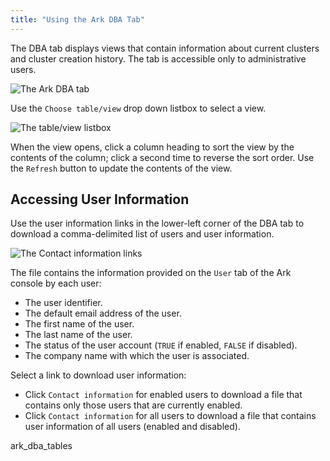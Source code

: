 ```yaml
---
title: "Using the Ark DBA Tab"
---
```


<div id="ark_dba_tab" class="registered_link"></div>


The DBA tab displays views that contain information about current clusters and cluster creation history. The tab is accessible only to administrative users.

![*The Ark DBA tab*](images/ark_dba_tab.png)

Use the `Choose table/view` drop down listbox to select a view.

![*The table/view listbox*](images/ark_dba_tab_drop_down.png)

When the view opens, click a column heading to sort the view by the contents of the column; click a second time to reverse the sort order. Use the `Refresh` button to update the contents of the view.



## Accessing User Information

Use the user information links in the lower-left corner of the DBA tab to download a comma-delimited list of users and user information.

![*The Contact information links*](images/ark_dba_tab_user_info.png)

The file contains the information provided on the `User` tab of the Ark console by each user:

  - The user identifier.
  - The default email address of the user.
  - The first name of the user.
  - The last name of the user.
  - The status of the user account (`TRUE` if enabled, `FALSE` if disabled).
  - The company name with which the user is associated.

Select a link to download user information:

  - Click `Contact information` for enabled users to download a file that contains only those users that are currently enabled.
  - Click `Contact information` for all users to download a file that contains user information of all users (enabled and disabled).

<div class="toctree">

ark_dba_tables

</div>
